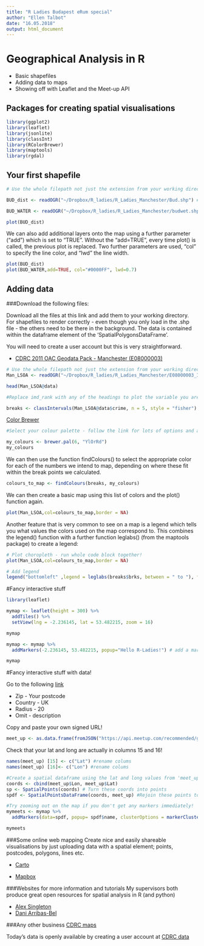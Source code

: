 ```yaml
---
title: "R Ladies Budapest eRum special"
author: "Ellen Talbot"
date: "16.05.2018"
output: html_document
---
```


# Geographical Analysis in R

- Basic shapefiles
- Adding data to maps
- Showing off with Leaflet and the Meet-up API

## Packages for creating spatial visualisations

```r
library(ggplot2)
library(leaflet)
library(jsonlite)
library(classInt)
library(RColorBrewer)
library(maptools)
library(rgdal)

```

## Your first shapefile
```r

# Use the whole filepath not just the extension from your working directory

BUD_dist <- readOGR("~/Dropbox/R_ladies/R_Ladies_Manchester/Bud.shp") #Polygons layer

BUD_WATER <- readOGR("~/Dropbox/R_ladies/R_Ladies_Manchester/budwet.shp") #Waterways layer

```

```r

plot(BUD_dist)

```

We can also add additional layers onto the map using a further parameter ("add") which is set to "TRUE". Without the "add=TRUE", every time plot() is called, the previous plot is replaced. Two further parameters are used, "col" to specify the line color, and "lwd" the line width.

```r
plot(BUD_dist)
plot(BUD_WATER,add=TRUE, col="#0000FF", lwd=0.7)
```

## Adding data
###Download the following files:

Download all the files at this link and add them to your working directory. For shapefiles to render correctly - even though you only load in the .shp file - the others need to be there in the background. The data is contained within the dataframe element of the 'SpatialPolygonsDataFrame'. 

You will need to create a user account but this is very straightforward. 

- [CDRC 2011 OAC Geodata Pack - Manchester (E08000003)](https://data.cdrc.ac.uk/dataset/cdrc-2011-oac-geodata-pack-manchester-e08000003)


```r
# Use the whole filepath not just the extension from your working directory
Man_LSOA <- readOGR("~/Dropbox/R_ladies/R_Ladies_Manchester/E08000003_IMD/E08000003.shp") #Polygons layer
```

```r
head(Man_LSOA@data)
```

```r
#Replace imd_rank with any of the headings to plot the variable you are interested in.

breaks <- classIntervals(Man_LSOA@data$crime, n = 5, style = "fisher") #Create 'fisher' breaks

```


[Color Brewer](http://colorbrewer2.org/)

```r

#Select your colour palette - follow the link for lots of options and a great website for choosing map colour schemes

my_colours <- brewer.pal(6, "YlOrRd") 
my_colours

```

We can then use the function findColours() to select the appropriate color for each of the numbers we intend to map, depending on where these fit within the break points we calculated.

```r

colours_to_map <- findColours(breaks, my_colours)

```
We can then create a basic map using this list of colors and the plot() function again.
```r

plot(Man_LSOA,col=colours_to_map,border = NA)

```


Another feature that is very common to see on a map is a legend which tells you what values the colors used on the map correspond to. This combines the legend() function with a further function leglabs() (from the maptools package) to create a legend:

```r
# Plot choropleth - run whole code block together!
plot(Man_LSOA,col=colours_to_map,border = NA)

# Add legend
legend("bottomleft" ,legend = leglabs(breaks$brks, between = " to "), fill = my_colours, bty = "n",cex=0.6)
```

#Fancy interactive stuff

```r

library(leaflet)

mymap <- leaflet(height = 300) %>%
  addTiles() %>%
  setView(lng = -2.236145, lat = 53.482215, zoom = 16)

mymap
```

```r
mymap <- mymap %>% 
  addMarkers(-2.236145, 53.482215, popup="Hello R-Ladies!") # add a marker

mymap
```

#Fancy interactive stuff with data!

Go to the following 
[ link ](https://secure.meetup.com/meetup_api/console/?path=/recommended/groups)

- Zip - Your postcode
- Country - UK
- Radius - 20
- Omit - description

Copy and paste your own signed URL!

```r

meet_up <- as.data.frame(fromJSON("https://api.meetup.com/recommended/groups?photo-host=public&location=Manchester&zip=M15+6JJ&page=20&country=gb&sig_id=107413022&omit=description&sig=c9a1c2f8b776217244b51facb39353930e63ffd8")) #Replace this signed URL with your own!

```

Check that your lat and long are actually in columns 15 and 16! 

```r

names(meet_up) [15] <- c("Lat") #rename colums
names(meet_up) [16]<- c("Lon") #rename colums

```

```r
#Create a spatial dataframe using the lat and long values from 'meet_up'
coords <- cbind(meet_up$Lon, meet_up$Lat)
sp <- SpatialPoints(coords) # Turn these coords into points
spdf <- SpatialPointsDataFrame(coords, meet_up) #Rejoin these points to the original data

```

```r

#Try zooming out on the map if you don't get any markers immediately!
mymeets <- mymap %>% 
  addMarkers(data=spdf, popup= spdf$name, clusterOptions = markerClusterOptions()) # add markers and cluster

mymeets

```

###Some online web mapping
Create nice and easily shareable visualisations by just uploading data with a spatial element; points, postcodes, polygons, lines etc.

- [Carto](https://carto.com)

- [Mapbox](https://www.mapbox.com)


###Websites for more information and tutorials 
My supervisors both produce great open resources for spatial analysis in R (and python)

- [Alex Singleton](https://github.com/alexsingleton/urban_analytics)
- [Dani Arribas-Bel](www.darribas.org)

###Any other business
[CDRC maps](https://maps.cdrc.ac.uk/#/indicators/ahah/default/BTTTFTT/10/-2.9456/53.3820)

Today's data is openly available by creating a user account at [CDRC data](https://data.cdrc.ac.uk)
